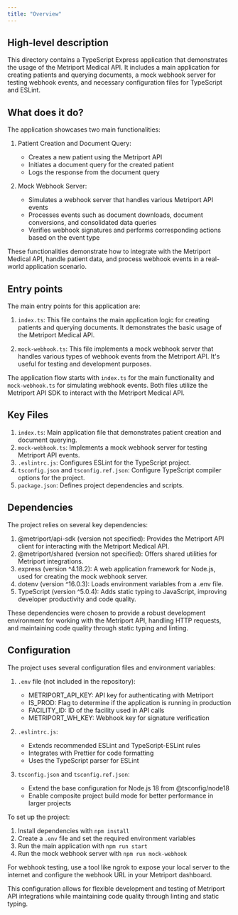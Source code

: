 ```yaml
---
title: "Overview"
---
```


## High-level description
This directory contains a TypeScript Express application that demonstrates the usage of the Metriport Medical API. It includes a main application for creating patients and querying documents, a mock webhook server for testing webhook events, and necessary configuration files for TypeScript and ESLint.

## What does it do?
The application showcases two main functionalities:

1. Patient Creation and Document Query:
   - Creates a new patient using the Metriport API
   - Initiates a document query for the created patient
   - Logs the response from the document query

2. Mock Webhook Server:
   - Simulates a webhook server that handles various Metriport API events
   - Processes events such as document downloads, document conversions, and consolidated data queries
   - Verifies webhook signatures and performs corresponding actions based on the event type

These functionalities demonstrate how to integrate with the Metriport Medical API, handle patient data, and process webhook events in a real-world application scenario.

## Entry points
The main entry points for this application are:

1. `index.ts`: This file contains the main application logic for creating patients and querying documents. It demonstrates the basic usage of the Metriport Medical API.

2. `mock-webhook.ts`: This file implements a mock webhook server that handles various types of webhook events from the Metriport API. It's useful for testing and development purposes.

The application flow starts with `index.ts` for the main functionality and `mock-webhook.ts` for simulating webhook events. Both files utilize the Metriport API SDK to interact with the Metriport Medical API.

## Key Files
1. `index.ts`: Main application file that demonstrates patient creation and document querying.
2. `mock-webhook.ts`: Implements a mock webhook server for testing Metriport API events.
3. `.eslintrc.js`: Configures ESLint for the TypeScript project.
4. `tsconfig.json` and `tsconfig.ref.json`: Configure TypeScript compiler options for the project.
5. `package.json`: Defines project dependencies and scripts.

## Dependencies
The project relies on several key dependencies:

1. @metriport/api-sdk (version not specified): Provides the Metriport API client for interacting with the Metriport Medical API.
2. @metriport/shared (version not specified): Offers shared utilities for Metriport integrations.
3. express (version ^4.18.2): A web application framework for Node.js, used for creating the mock webhook server.
4. dotenv (version ^16.0.3): Loads environment variables from a .env file.
5. TypeScript (version ^5.0.4): Adds static typing to JavaScript, improving developer productivity and code quality.

These dependencies were chosen to provide a robust development environment for working with the Metriport API, handling HTTP requests, and maintaining code quality through static typing and linting.

## Configuration
The project uses several configuration files and environment variables:

1. `.env` file (not included in the repository):
   - METRIPORT_API_KEY: API key for authenticating with Metriport
   - IS_PROD: Flag to determine if the application is running in production
   - FACILITY_ID: ID of the facility used in API calls
   - METRIPORT_WH_KEY: Webhook key for signature verification

2. `.eslintrc.js`:
   - Extends recommended ESLint and TypeScript-ESLint rules
   - Integrates with Prettier for code formatting
   - Uses the TypeScript parser for ESLint

3. `tsconfig.json` and `tsconfig.ref.json`:
   - Extend the base configuration for Node.js 18 from @tsconfig/node18
   - Enable composite project build mode for better performance in larger projects

To set up the project:
1. Install dependencies with `npm install`
2. Create a `.env` file and set the required environment variables
3. Run the main application with `npm run start`
4. Run the mock webhook server with `npm run mock-webhook`

For webhook testing, use a tool like ngrok to expose your local server to the internet and configure the webhook URL in your Metriport dashboard.

This configuration allows for flexible development and testing of Metriport API integrations while maintaining code quality through linting and static typing.